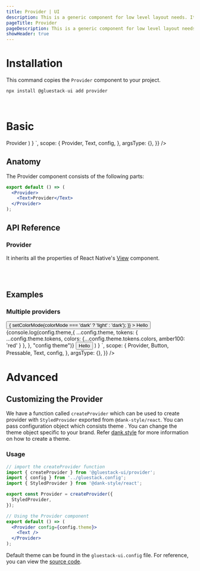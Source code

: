 ```yaml
---
title: Provider | UI
description: This is a generic component for low level layout needs. It is similar to a div in HTML.
pageTitle: Provider
pageDescription: This is a generic component for low level layout needs. It is similar to a div in HTML.
showHeader: true
---
```



<Meta title="components/Provider/Provider" />




# Installation

This command copies the `Provider` component to your project.

```jsx
npx install @gluestack-ui add provider
```

<br />

# Basic

<AppProvider>
  <CodePreview
    showComponentRenderer={true}
    showArgsController={false}
    metaData={{
      code: `
// import { Provider } from 'components';
// import { config } from '../gluestack.config';
function App(){
  return (
    <Provider config={config.theme}>
      <Text color="$pink600" fontWeight="bold">
        Provider
      </Text>
    </Provider>
  )
}
`,
scope: {
Provider,
Text,
config,
},
argsType: {},
}}
/>

</AppProvider>
<br />

## Anatomy

The Provider component consists of the following parts:

```jsx
export default () => (
  <Provider>
    <Text>Provider</Text>
  </Provider>
);
```

## API Reference

### Provider

It inherits all the properties of React Native's [View](https://reactnative.dev/docs/view#props) component.

<br />
<br />

## Examples

### Multiple providers

<AppProvider>
  <CodePreview
    showComponentRenderer={true}
    showArgsController={false}
    metaData={{
      code: `
function App(){
  return (
    <Provider config={config.theme}>
      <Button
        bg="$amber100"
        onPress={() => {
          setColorMode(colorMode === 'dark' ? 'light' : 'dark');
        }}
      >
        <Button.Text>Hello</Button.Text>
      </Button>
      {console.log(config.theme,{
          ...config.theme,
          tokens: { ...config.theme.tokens, colors: {...config.theme.tokens.colors, amber100: 'red' } },
        }, "config theme")}
      <Provider
        config={{
          ...config.theme,
          tokens: { ...config.theme.tokens, colors: { ...config.theme.tokens.colors,amber100: 'red' } },
        }}
      >
        <Button bg="$amber100" sx={{ _dark: { bg: '$amber100' } }}>
          <Button.Text>Hello</Button.Text>
        </Button>
      </Provider>
    </Provider>
        )
      }
`,
      scope: {
        Provider,
        Button,
        Pressable,
        Text,
        config,
      },
      argsType: {},
    }}
  />
</AppProvider>

<br />

# Advanced

## Customizing the Provider

We have a function called `createProvider` which can be used to create provider with `StyledProvider` exported from `@dank-style/react`. You can pass configuration object which consists theme . You can change the theme object specific to your brand. Refer [dank.style](https://dank.style/) for more information on how to create a theme.

### Usage

```jsx
// import the createProvider function
import { createProvider } from '@gluestack-ui/provider';
import { config } from '../gluestack.config';
import { StyledProvider } from '@dank-style/react';

export const Provider = createProvider({
  StyledProvider,
});

// Using the Provider component
export default () => (
  <Provider config={config.theme}>
    <Text />
  </Provider>
);
```

Default theme can be found in the `gluestack-ui.config` file. For reference, you can view the [source code](https://github.com/gluestack/gluestack-ui/blob/main/example/storybook/src/gluestack-ui.config.ts).
